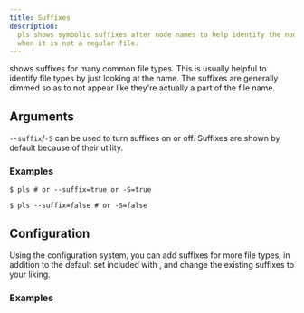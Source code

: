 ```yaml
---
title: Suffixes
description:
  pls shows symbolic suffixes after node names to help identify the node type
  when it is not a regular file.
---
```



<Pls /> shows suffixes for many common file types. This is usually helpful to
identify file types by just looking at the name. The suffixes are generally
dimmed so as to not appear like they're actually a part of the file name.

## Arguments

`--suffix`/`-S` can be used to turn suffixes on or off. Suffixes are shown by
default because of their utility.

### Examples

```console
$ pls # or --suffix=true or -S=true
```

<SuffixesOn />

```console
$ pls --suffix=false # or -S=false
```

<SuffixesOff />

## Configuration

Using the configuration system, you can add suffixes for more file types, in
addition to the default set included with <Pls />, and change the existing
suffixes to your liking.

### Examples

<SuffixesConf />

<SuffixesConfd />
